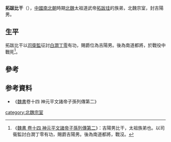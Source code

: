 '''拓跋比干'''（{{bd|?||?|catIdx=t}}），[[中國|中國]][[南北朝|南北朝]]時期[[北魏|北魏]]太祖道武帝[[拓跋珪|拓跋珪]]的族弟，北魏宗室，封吉陽男。

==生平==
拓跋比干以[[司衛監|司衛監]]征討[[白澗|白澗]][[丁零|丁零]]有功，賜爵位為吉陽男。後為南道都將，於戰役中戰死<ref>《[[S:魏書/卷14|魏書 卷十四 神元平文諸帝子孫列傳第二]]》：吉陽男比干，太祖族弟也。以司衞監討白澗丁零有功，賜爵吉陽男。後為南道都將，戰沒。</ref>。

==參考==
{{reflist}}

==参考資料==
*《[[魏書|魏書]]卷十四 神元平文諸帝子孫列傳第二》

{{南北朝人物小作品}}
[[category:北魏宗室|category:北魏宗室]]